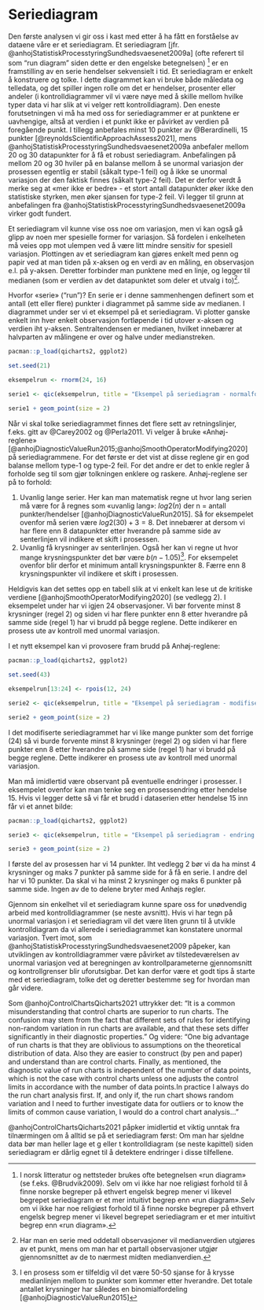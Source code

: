 # Seriediagram

Den første analysen vi gir oss i kast med etter å ha fått en forståelse av dataene våre er et seriediagram. Et seriediagram [jfr. @anhojStatistiskProcesstyringSundhedsvaesenet2009a] (ofte referert til som “run diagram” siden dette er den engelske betegnelsen) ^[I norsk litteratur og nettsteder brukes ofte betegnelsen «run diagram» (se f.eks. @Brudvik2009). Selv om vi ikke har noe religiøst forhold til å finne norske begreper på ethvert engelsk begrep mener vi likevel begrepet seriediagram er et mer intuitivt begrep enn «run diagram».Selv om vi ikke har noe religiøst forhold til å finne norske begreper på ethvert engelsk begrep mener vi likevel begrepet seriediagram er et mer intuitivt begrep enn «run diagram».] er en framstilling av en serie hendelser sekvensielt i tid. Et seriediagram er enkelt å konstruere og tolke. I dette diagrammet kan vi bruke både måledata og telledata, og det spiller ingen rolle om det er hendelser, prosenter eller andeler (i kontrolldiagrammer vil vi være nøye med å skille mellom hvilke typer data vi har slik at vi velger rett kontrolldiagram). Den eneste forutsetningen vi må ha med oss for seriediagrammer er at punktene er uavhengige, altså at verdien i et punkt ikke er påvirket av verdien på foregående punkt. I tillegg anbefales minst 10 punkter av @Berardinelli, 15 punkter [@reynoldsScientificApproachAssess2021], mens @anhojStatistiskProcesstyringSundhedsvaesenet2009a anbefaler mellom 20 og 30 datapunkter for å få et robust seriediagram. Anbefalingen på mellom 20 og 30 hviler på en balanse mellom å se unormal variasjon der prosessen egentlig er stabil (såkalt type-1 feil) og å ikke se unormal variasjon der den faktisk finnes (såkalt type-2 feil). Det er derfor verdt å merke seg at «mer ikke er bedre» - et stort antall datapunkter øker ikke den statistiske styrken, men øker sjansen for type-2 feil. Vi legger til grunn at anbefalingen fra @anhojStatistiskProcesstyringSundhedsvaesenet2009a virker godt fundert.

Et seriediagram vil kunne vise oss noe om variasjon, men vi kan også gå glipp av noen mer spesielle former for variasjon. Så fordelen i enkelheten må veies opp mot ulempen ved å være litt mindre sensitiv for spesiell variasjon. Plottingen av et seriediagram kan gjøres enkelt med penn og papir ved at man tiden på x-aksen og en verdi av en måling, en observasjon e.l. på y-aksen. Deretter forbinder man punktene med en linje, og legger til medianen (som er verdien av det datapunktet som deler et utvalg i to)^[Har man en serie med oddetall observasjoner vil medianverdien utgjøres av et punkt, mens om man har et partall observasjoner utgjør gjennomsnittet av de to nærmest midten medianverdien.].

Hvorfor «serie» (“run”)? En serie er i denne sammenhengen definert som et antall (ett eller flere) punkter i diagrammet på samme side av medianen. I diagrammet under ser vi et eksempel på et seriediagram. Vi plotter ganske enkelt inn hver enkelt observasjon fortløpende i tid utover x-aksen og verdien iht y-aksen. Sentraltendensen er medianen, hvilket innebærer at halvparten av målingene er over og halve under medianstreken.

```r

pacman::p_load(qicharts2, ggplot2)

set.seed(21)

eksempelrun <- rnorm(24, 16)

serie1 <- qic(eksempelrun, title = "Eksempel på seriediagram - normalfordelte genererte tall", ylab = "Verdi", xlab = "Hendelse",   method = "anhoej")

serie1 + geom_point(size = 2)

```
Når vi skal tolke seriediagrammet finnes det flere sett av retningslinjer, f.eks. gitt av @Carey2002 og @Perla2011. Vi velger å bruke «Anhøj-reglene» [@anhojDiagnosticValueRun2015;@anhojSmoothOperatorModifying2020] på seriediagrammene. For det første er det vist at disse reglene gir en god balanse mellom type-1 og type-2 feil. For det andre er det to enkle regler å forholde seg til som gjør tolkningen enklere og raskere. Anhøj-reglene ser på to forhold: 

1. Uvanlig lange serier. Her kan man matematisk regne ut hvor lang serien må være for å regnes som «uvanlig lang»: $log2(n)$ der n = antall punkter/hendelser [@anhojDiagnosticValueRun2015]. Så for eksempelet ovenfor må serien være $log2(30)+3=8$. Det innebærer at dersom vi har flere enn 8 datapunkter etter hverandre på samme side av senterlinjen vil indikere et skift i prosessen.
2. Uvanlig få krysninger av senterlinjen. Også her kan vi regne ut hvor mange krysningspunkter det bør være $b(n-1.05)$^[I en prosess som er tilfeldig vil det være 50-50 sjanse for å krysse medianlinjen mellom to punkter som kommer etter hverandre. Det totale antallet krysninger har således en binomialfordeling [@anhojDiagnosticValueRun2015]]. For eksempelet ovenfor blir derfor et minimum antall krysningspunkter 8. Færre enn 8 krysningspunkter vil indikere et skift i prosessen.

Heldigvis kan det settes opp en tabell slik at vi enkelt kan lese ut de kritiske verdiene [@anhojSmoothOperatorModifying2020] (se vedlegg 2). I eksempelet under har vi igjen 24 observasjoner. Vi bør forvente minst 8 krysninger (regel 2) og siden vi har flere punkter enn 8 etter hverandre på samme side (regel 1) har vi brudd på begge reglene. Dette indikerer en prosess ute av kontroll med unormal variasjon.

I et nytt eksempel kan vi provosere fram brudd på Anhøj-reglene:

```r
pacman::p_load(qicharts2, ggplot2)

set.seed(43)

eksempelrun[13:24] <- rpois(12, 24)  

serie2 <- qic(eksempelrun, title = "Eksempel på seriediagram - modifiserte genererte tall", ylab = "Verdi", xlab = "Hendelse", method = "anhoej")

serie2 + geom_point(size = 2)
```

I det modifiserte seriediagrammet har vi like mange punkter som det forrige (24) så vi burde forvente minst 8 krysninger (regel 2) og siden vi har flere punkter enn 8 etter hverandre på samme side (regel 1) har vi brudd på begge reglene. Dette indikerer en prosess ute av kontroll med unormal variasjon.  

Man må imidlertid være observant på eventuelle endringer i prosesser. I eksempelet ovenfor kan man tenke seg en prosessendring etter hendelse 15. Hvis vi legger dette så vi får et brudd i dataserien etter hendelse 15 inn får vi et annet bilde:

```r

pacman::p_load(qicharts2, ggplot2)

serie3 <- qic(eksempelrun, title = "Eksempel på seriediagram - endring i prosess", ylab = "Verdi", xlab = "Hendelse", method = "anhoej", part = 14)

serie3 + geom_point(size = 2)

```
I første del av prosessen har vi 14 punkter. Iht vedlegg 2 bør vi da ha minst 4 krysninger og maks 7 punkter på samme side for å få en serie. I andre del har vi 10 punkter. Da skal vi ha minst 2 krysninger og maks 6 punkter på samme side. Ingen av de to delene bryter med Anhøjs regler. 

Gjennom sin enkelhet vil et seriediagram kunne spare oss for unødvendig arbeid med kontrolldiagrammer (se neste avsnitt). Hvis vi har tegn på unormal variasjon i et seriediagram vil det være liten grunn til å utvikle kontrolldiagram da vi allerede i seriediagrammet kan konstatere unormal variasjon. Tvert imot, som @anhojStatistiskProcesstyringSundhedsvaesenet2009 påpeker, kan utviklingen av kontrolldiagrammer være påvirket av tilstedeværelsen av unormal variasjon ved at beregningen av kontrollparameterne gjennomsnitt og kontrollgrenser blir uforutsigbar. Det kan derfor være et godt tips å starte med et seriediagram, tolke det og deretter bestemme seg for hvordan man går videre. 

Som @anhojControlChartsQicharts2021 uttrykker det: "It is a common misunderstanding that control charts are superior to run charts. The confusion may stem from the fact that different sets of rules for identifying non-random variation in run charts are available, and that these sets differ significantly in their diagnostic properties." Og videre: "One big advantage of run charts is that they are oblivious to assumptions on the theoretical distribution of data. Also they are easier to construct (by pen and paper) and understand than are control charts. Finally, as mentioned, the diagnostic value of run charts is independent of the number of data points, which is not the case with control charts unless one adjusts the control limits in accordance with the number of data points.In practice I always do the run chart analysis first. If, and only if, the run chart shows random variation and I need to further investigate data for outliers or to know the limits of common cause variation, I would do a control chart analysis..."

@anhojControlChartsQicharts2021 påpker imidlertid et viktig unntak fra tilnærmingen om å alltid se på et seriediagram først: Om man har sjeldne data bør man heller lage et g eller t kontrolldiagram (se neste kapittel) siden seriediagram er dårlig egnet til å detektere endringer i disse tilfellene.